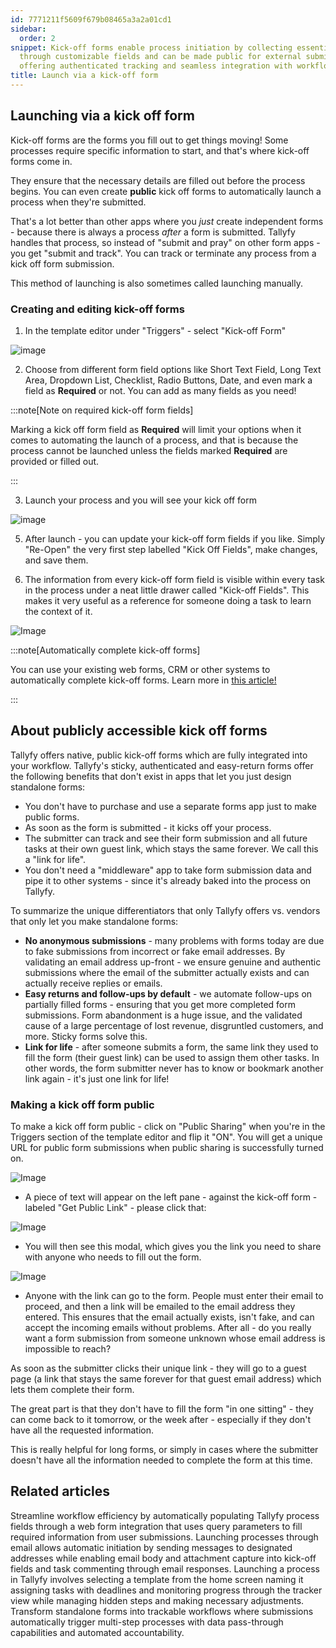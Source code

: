 ```yaml
---
id: 7771211f5609f679b08465a3a2a01cd1
sidebar:
  order: 2
snippet: Kick-off forms enable process initiation by collecting essential information
  through customizable fields and can be made public for external submissions while
  offering authenticated tracking and seamless integration with workflows.
title: Launch via a kick-off form
---
```


## Launching via a kick off form

Kick-off forms are the forms you fill out to get things moving! Some processes require specific information to start, and that's where kick-off forms come in.

They ensure that the necessary details are filled out before the process begins. You can even create **public** kick off forms to automatically launch a process when they're submitted.

That's a lot better than other apps where you _just_ create independent forms - because there is always a process _after_ a form is submitted. Tallyfy handles that process, so instead of "submit and pray" on other form apps - you get "submit and track". You can track or terminate any process from a kick off form submission.

This method of launching is also sometimes called launching manually.

### Creating and editing kick-off forms

1. In the template editor under "Triggers" - select "Kick-off Form"

![image](https://screenshots.tallyfy.com/tallyfy%2Fpro%2Fdesktop-light-how-to-add-kickoff-forms.png)

2. Choose from different form field options like Short Text Field, Long Text Area, Dropdown List, Checklist, Radio Buttons, Date, and even mark a field as **Required** or not. You can add as many fields as you need!

:::note[Note on required kick-off form fields]

Marking a kick off form field as **Required** will limit your options when it comes to automating the launch of a process, and that is because the process cannot be launched unless the fields marked **Required** are provided or filled out.

:::

3. Launch your process and you will see your kick off form

![image](https://screenshots.tallyfy.com/tallyfy%2Fpro%2Fdesktop-light-launch-kickoff-form.png)

5. After launch - you can update your kick-off form fields if you like. Simply "Re-Open" the very first step labelled "Kick Off Fields", make changes, and save them.

6. The information from every kick-off form field is visible within every task in the process under a neat little drawer called "Kick-off Fields". This makes it very useful as a reference for someone doing a task to learn the context of it.

![Image](https://screenshots.tallyfy.com/tallyfy%2Fpro%2Fdesktop-light-show-kickoff-on-task.png)

:::note[Automatically complete kick-off forms]

You can use your existing web forms, CRM or other systems to automatically complete kick-off forms. Learn more in [this article!](/products/pro/launching/how-to-launch-a-tallyfy-process-from-a-webform/)

:::

## About publicly accessible kick off forms

Tallyfy offers native, public kick-off forms which are fully integrated into your workflow. Tallyfy's sticky, authenticated and easy-return forms offer the following benefits that don't exist in apps that let you just design standalone forms:

- You don't have to purchase and use a separate forms app just to make public forms.
- As soon as the form is submitted - it kicks off your process.
- The submitter can track and see their form submission and all future tasks at their own guest link, which stays the same forever. We call this a "link for life".
- You don't need a "middleware" app to take form submission data and pipe it to other systems - since it's already baked into the process on Tallyfy.

To summarize the unique differentiators that only Tallyfy offers vs. vendors that only let you make standalone forms:

- **No anonymous submissions** - many problems with forms today are due to fake submissions from incorrect or fake email addresses. By validating an email address up-front - we ensure genuine and authentic submissions where the email of the submitter actually exists and can actually receive replies or emails.
- **Easy returns and follow-ups by default** - we automate follow-ups on partially filled forms - ensuring that you get more completed form submissions. Form abandonment is a huge issue, and the validated cause of a large percentage of lost revenue, disgruntled customers, and more. Sticky forms solve this.
- **Link for life** - after someone submits a form, the same link they used to fill the form (their guest link) can be used to assign them other tasks. In other words, the form submitter never has to know or bookmark another link again - it's just one link for life!

### Making a kick off form public

To make a kick off form public - click on "Public Sharing" when you're in the Triggers section of the template editor and flip it "ON". You will get a unique URL for public form submissions when public sharing is successfully turned on.

![Image](https://screenshots.tallyfy.com/tallyfy%2Fpro%2Fdesktop-light-make-kickoff-public.png)

- A piece of text will appear on the left pane - against the kick-off form - labeled "Get Public Link" - please click that:

![Image](https://screenshots.tallyfy.com/tallyfy%2Fpro%2Fdesktop-light-get-public-link-kickoff-form.png)

- You will then see this modal, which gives you the link you need to share with anyone who needs to fill out the form.

![Image](https://screenshots.tallyfy.com/tallyfy%2Fpro%2Fdesktop-light-public-link-kickoff-modal.png)

- Anyone with the link can go to the form. People must enter their email to proceed, and then a link will be emailed to the email address they entered. This ensures that the email actually exists, isn't fake, and can accept the incoming emails without problems. After all - do you really want a form submission from someone unknown whose email address is impossible to reach?

As soon as the submitter clicks their unique link - they will go to a guest page (a link that stays the same forever for that guest email address) which lets them complete their form.

The great part is that they don't have to fill the form "in one sitting" - they can come back to it tomorrow, or the week after - especially if they don't have all the requested information.

This is really helpful for long forms, or simply in cases where the submitter doesn't have all the information needed to complete the form at this time.


## Related articles
<CardGrid>
<LinkTitleCard header="<b>Launching > Launch a process from a web form</b>" href="/products/pro/launching/how-to-launch-a-tallyfy-process-from-a-webform/" > Streamline workflow efficiency by automatically populating Tallyfy process fields through a web form integration that uses query parameters to fill required information from user submissions. </LinkTitleCard>
<LinkTitleCard header="<b>Triggers > Launch via inbound email</b>" href="/products/pro/launching/triggers/via-email/" > Launching processes through email allows automatic initiation by sending messages to designated addresses while enabling email body and attachment capture into kick-off fields and task commenting through email responses. </LinkTitleCard>
<LinkTitleCard header="<b>Launching > Launch manually</b>" href="/products/pro/launching/how-can-i-launch-a-process-in-tallyfy/" > Launching a process in Tallyfy involves selecting a template from the home screen naming it assigning tasks with deadlines and monitoring progress through the tracker view while managing hidden steps and making necessary adjustments. </LinkTitleCard>
<LinkTitleCard header="<b>Features > Structure intake</b>" href="/products/pro/tutorials/features/structure-intake/" > Transform standalone forms into trackable workflows where submissions automatically trigger multi-step processes with data pass-through capabilities and automated accountability. </LinkTitleCard>
</CardGrid>
